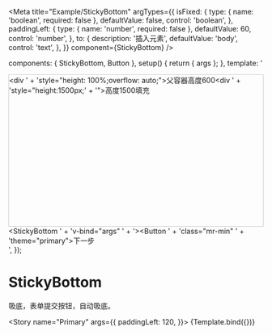 



<Meta
  title="Example/StickyBottom"
  argTypes={{
    isFixed: {
      type: { name: 'boolean', required: false },
      defaultValue: false,
      control: 'boolean',
    },
    paddingLeft: {
      type: { name: 'number', required: false },
      defaultValue: 60,
      control: 'number',
    },
    to: {
      description: '插入元素',
      defaultValue: 'body',
      control: 'text',
    },
  }}
  component={StickyBottom}
/>

  components: { StickyBottom, Button },
  setup() {
    return { args };
  },
  template: '<div style="height: 300px;position: relative;overflow: auto;border: 1px solid #ccc;"><div ' +
    'style="height: 100%;overflow: auto;">父容器高度600<div ' +
    'style="height:1500px;' +
    '">高度1500填充</div><StickyBottom ' +
    'v-bind="args" ' +
    '><Button  ' +
    'class="mr-min" ' +
    'theme="primary">下一步</Button></StickyBottom></div><div>',
});

# StickyBottom

吸底，表单提交按钮，自动吸底。

<Story
  name="Primary"
  args={{
    paddingLeft: 120,
  }}>
  {Template.bind({})}
</Story>
